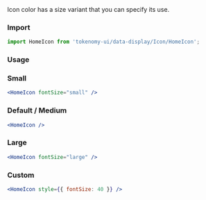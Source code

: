 
<Title>Color</Title>
<Subtitle>
  Icon color has a size variant that you can specify its use.
</Subtitle>

### Import

```jsx
import HomeIcon from 'tokenomy-ui/data-display/Icon/HomeIcon';
```

### Usage

### Small

<IconSmall />

```jsx
<HomeIcon fontSize="small" />
```

### Default / Medium

<IconMedium />

```jsx
<HomeIcon />
```

### Large

<IconLarge />

```jsx
<HomeIcon fontSize="large" />
```

### Custom

<IconCustomSize />

```jsx
<HomeIcon style={{ fontSize: 40 }} />
```